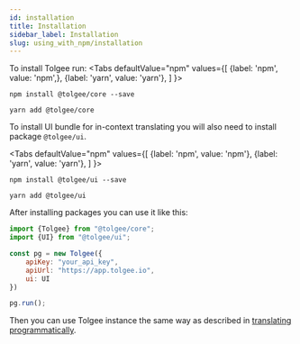 ```yaml
---
id: installation
title: Installation
sidebar_label: Installation
slug: using_with_npm/installation
---
```


To install Tolgee run:
<Tabs
    defaultValue="npm"
    values={[
        {label: 'npm', value: 'npm',},
        {label: 'yarn', value: 'yarn'},
    ]
    }>
<TabItem value="npm">

```shell
npm install @tolgee/core --save
```

</TabItem>
<TabItem value="yarn">

```shell
yarn add @tolgee/core
```

</TabItem>
</Tabs>

To install UI bundle for in-context translating you will also need to install package `@tolgee/ui`.

<Tabs
    defaultValue="npm"
    values={[
        {label: 'npm', value: 'npm'},
        {label: 'yarn', value: 'yarn'},
    ]
    }>
<TabItem value="npm">

```shell
npm install @tolgee/ui --save
```

</TabItem>
<TabItem value="yarn">

```shell
yarn add @tolgee/ui
```

</TabItem>
</Tabs>

After installing packages you can use it like this:

```javascript
import {Tolgee} from "@tolgee/core";
import {UI} from "@tolgee/ui";

const pg = new Tolgee({
    apiKey: "your_api_key",
    apiUrl: "https://app.tolgee.io",
    ui: UI
})

pg.run();
```

Then you can use Tolgee instance the same way as described in [translating programmatically](get_started/translating_programmatically.mdx).